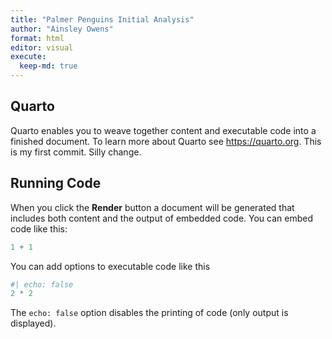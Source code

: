 ```yaml
---
title: "Palmer Penguins Initial Analysis"
author: "Ainsley Owens"
format: html
editor: visual
execute:
  keep-md: true
---
```


## Quarto

Quarto enables you to weave together content and executable code into a finished document. To learn more about Quarto see <https://quarto.org>. This is my first commit. Silly change.

## Running Code

When you click the **Render** button a document will be generated that includes both content and the output of embedded code. You can embed code like this:

```r
1 + 1
```

You can add options to executable code like this

```r
#| echo: false
2 * 2
```

The `echo: false` option disables the printing of code (only output is displayed).
